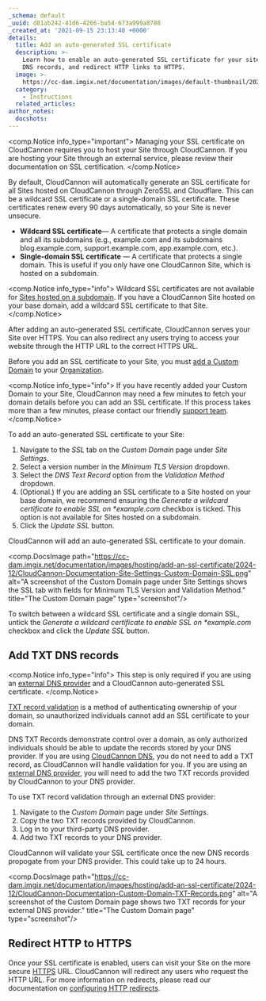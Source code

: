 ```yaml
---
_schema: default
_uuid: d81ab242-41d6-4266-ba54-673a999a8788
_created_at: '2021-09-15 23:13:40 +0000'
details:
  title: Add an auto-generated SSL certificate
  description: >-
    Learn how to enable an auto-generated SSL certificate for your site, update
    DNS records, and redirect HTTP links to HTTPS.
  image: >-
    https://cc-dam.imgix.net/documentation/images/default-thumbnail/2023-Q4/CloudCannon-Documentation-Thumbnail.png
  category:
    - Instructions
  related_articles:
author_notes:
  docshots:
---
```

<comp.Notice info_type="important">
  Managing your SSL certificate on CloudCannon requires you to host your Site through CloudCannon. If you are hosting your Site through an external service, please review their documentation on SSL certification.
</comp.Notice>

By default, CloudCannon will automatically generate an SSL certificate for all Sites hosted on CloudCannon through ZeroSSL and Cloudflare. This can be a wildcard SSL certificate or a single-domain SSL certificate. These certificates renew every 90 days automatically, so your Site is never unsecure.

* **Wildcard SSL certificate**— A certificate that protects a single domain and all its subdomains (e.g., example.com and its subdomains blog.example.com, support.example.com, app.example.com, etc.).
* **Single-domain SSL certificate** — A certificate that protects a single domain. This is useful if you only have one CloudCannon Site, which is hosted on a subdomain.

<comp.Notice info_type="info">
  Wildcard SSL certificates are not available for [Sites hosted on a subdomain](/documentation/developer-articles/add-a-custom-domain-to-your-site/). If you have a CloudCannon Site hosted on your base domain, add a wildcard SSL certificate to that Site.
</comp.Notice>

After adding an auto-generated SSL certificate, CloudCannon serves your Site over HTTPS. You can also redirect any users trying to access your website through the HTTP URL to the correct HTTPS URL.

Before you add an SSL certificate to your Site, you must [add a Custom Domain](/documentation/developer-articles/add-a-custom-domain-to-your-site/) to your [Organization](/documentation/articles/what-is-an-organization/).

<comp.Notice info_type="info">
  If you have recently added your Custom Domain to your Site, CloudCannon may need a few minutes to fetch your domain details before you can add an SSL certificate. If this process takes more than a few minutes, please contact our friendly [support team](/support/).
</comp.Notice>

To add an auto-generated SSL certificate to your Site:

1. Navigate to the *SSL* tab on the *Custom Domain* page under *Site Settings*.
2. Select a version number in the *Minimum TLS Version* dropdown.
3. Select the *DNS Text Record* option from the *Validation Method* dropdown.
4. (Optional.) If you are adding an SSL certificate to a Site hosted on your base domain, we recommend ensuring the *Generate a wildcard certificate to enable SSL on \*example.com* checkbox is ticked. This option is not available for Sites hosted on a subdomain.
5. Click the *Update SSL* button.

CloudCannon will add an auto-generated SSL certificate to your domain.

<comp.DocsImage path="https://cc-dam.imgix.net/documentation/images/hosting/add-an-ssl-certificate/2024-12/CloudCannon-Documentation-Site-Settings-Custom-Domain-SSL.png" alt="A screenshot of the Custom Domain page under Site Settings shows the SSL tab with fields for Minimum TLS Version and Validation Method." title="The Custom Domain page" type="screenshot"/>

To switch between a wildcard SSL certificate and a single domain SSL, untick the *Generate a wildcard certificate to enable SSL on \*example.com* checkbox and click the *Update SSL* button.

## Add TXT DNS records

<comp.Notice info_type="info">
  This step is only required if you are using an [external DNS provider](/documentation/developer-articles/configure-external-dns/) and a CloudCannon auto-generated SSL certificate.
</comp.Notice>

[TXT record validation](/documentation/articles/what-is-an-ssl-certificate/#validation-method) is a method of authenticating ownership of your domain, so unauthorized individuals cannot add an SSL certificate to your domain.

DNS TXT Records demonstrate control over a domain, as only authorized individuals should be able to update the records stored by your DNS provider. If you are using [CloudCannon DNS](/documentation/developer-articles/configure-cloudcannon-dns/), you do not need to add a TXT record, as CloudCannon will handle validation for you. If you are using an [external DNS provider](/documentation/developer-articles/configure-external-dns/), you will need to add the two TXT records provided by CloudCannon to your DNS provider.

To use TXT record validation through an external DNS provider:

1. Navigate to the *Custom Domain* page under *Site Settings*.
2. Copy the two TXT records provided by CloudCannon.
3. Log in to your third-party DNS provider.
4. Add two TXT records to your DNS provider.

CloudCannon will validate your SSL certificate once the new DNS records propogate from your DNS provider. This could take up to 24 hours.

<comp.DocsImage path="https://cc-dam.imgix.net/documentation/images/hosting/add-an-ssl-certificate/2024-12/CloudCannon-Documentation-Custom-Domain-TXT-Records.png" alt="A screenshot of the Custom Domain page shows two TXT records for your external DNS provider." title="The Custom Domain page" type="screenshot"/>

## Redirect HTTP to HTTPS

Once your SSL certificate is enabled, users can visit your Site on the more secure [HTTPS](/documentation/articles/what-is-an-ssl-certificate/#http-vs-https) URL. CloudCannon will redirect any users who request the HTTP URL. For more information on redirects, please read our documentation on [configuring HTTP redirects](/documentation/articles/configure-http-redirects/).